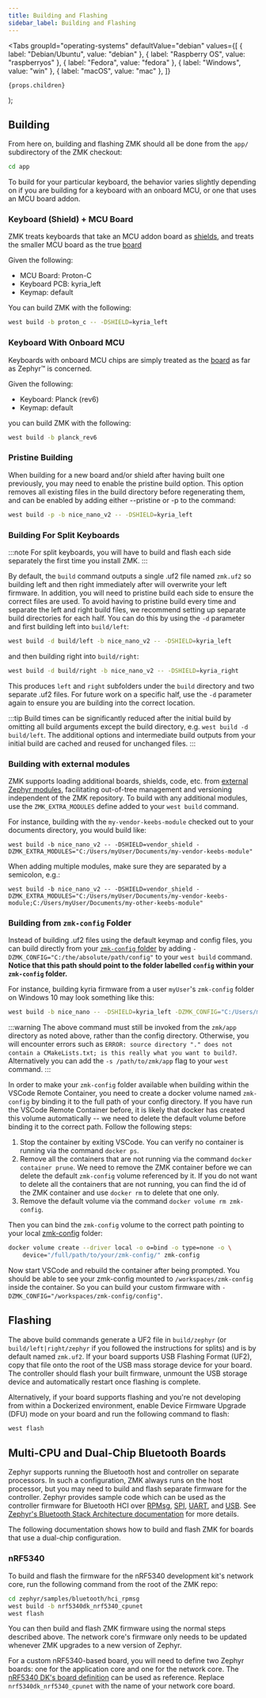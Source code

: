 ```yaml
---
title: Building and Flashing
sidebar_label: Building and Flashing
---
```



  <Tabs
    groupId="operating-systems"
    defaultValue="debian"
    values={[
      { label: "Debian/Ubuntu", value: "debian" },
      { label: "Raspberry OS", value: "raspberryos" },
      { label: "Fedora", value: "fedora" },
      { label: "Windows", value: "win" },
      { label: "macOS", value: "mac" },
    ]}
  >
    {props.children}
  </Tabs>
);

## Building

From here on, building and flashing ZMK should all be done from the `app/` subdirectory of the ZMK checkout:

```sh
cd app
```

To build for your particular keyboard, the behavior varies slightly depending on if you are building for a keyboard with
an onboard MCU, or one that uses an MCU board addon.

### Keyboard (Shield) + MCU Board

ZMK treats keyboards that take an MCU addon board as [shields](https://docs.zephyrproject.org/3.5.0/hardware/porting/shields.html), and treats the smaller MCU board as the true [board](https://docs.zephyrproject.org/3.5.0/hardware/porting/board_porting.html)

Given the following:

- MCU Board: Proton-C
- Keyboard PCB: kyria_left
- Keymap: default

You can build ZMK with the following:

```sh
west build -b proton_c -- -DSHIELD=kyria_left
```

### Keyboard With Onboard MCU

Keyboards with onboard MCU chips are simply treated as the [board](https://docs.zephyrproject.org/3.5.0/hardware/porting/board_porting.html) as far as Zephyr™ is concerned.

Given the following:

- Keyboard: Planck (rev6)
- Keymap: default

you can build ZMK with the following:

```sh
west build -b planck_rev6
```

### Pristine Building

When building for a new board and/or shield after having built one previously, you may need to enable the pristine build option. This option removes all existing files in the build directory before regenerating them, and can be enabled by adding either --pristine or -p to the command:

```sh
west build -p -b nice_nano_v2 -- -DSHIELD=kyria_left
```

### Building For Split Keyboards

:::note
For split keyboards, you will have to build and flash each side separately the first time you install ZMK.
:::

By default, the `build` command outputs a single .uf2 file named `zmk.uf2` so building left and then right immediately after will overwrite your left firmware. In addition, you will need to pristine build each side to ensure the correct files are used. To avoid having to pristine build every time and separate the left and right build files, we recommend setting up separate build directories for each half. You can do this by using the `-d` parameter and first building left into `build/left`:

```sh
west build -d build/left -b nice_nano_v2 -- -DSHIELD=kyria_left
```

and then building right into `build/right`:

```sh
west build -d build/right -b nice_nano_v2 -- -DSHIELD=kyria_right
```

This produces `left` and `right` subfolders under the `build` directory and two separate .uf2 files. For future work on a specific half, use the `-d` parameter again to ensure you are building into the correct location.

:::tip
Build times can be significantly reduced after the initial build by omitting all build arguments except the build directory, e.g. `west build -d build/left`. The additional options and intermediate build outputs from your initial build are cached and reused for unchanged files.
:::

### Building with external modules

ZMK supports loading additional boards, shields, code, etc. from [external Zephyr modules](https://docs.zephyrproject.org/3.5.0/develop/modules.html), facilitating out-of-tree management and versioning independent of the ZMK repository. To build with any additional modules, use the `ZMK_EXTRA_MODULES` define added to your `west build` command.

For instance, building with the `my-vendor-keebs-module` checked out to your documents directory, you would build like:

```
west build -b nice_nano_v2 -- -DSHIELD=vendor_shield -DZMK_EXTRA_MODULES="C:/Users/myUser/Documents/my-vendor-keebs-module"
```

When adding multiple modules, make sure they are separated by a semicolon, e.g.:

```
west build -b nice_nano_v2 -- -DSHIELD=vendor_shield -DZMK_EXTRA_MODULES="C:/Users/myUser/Documents/my-vendor-keebs-module;C:/Users/myUser/Documents/my-other-keebs-module"
```

### Building from `zmk-config` Folder

Instead of building .uf2 files using the default keymap and config files, you can build directly from your [`zmk-config` folder](../user-setup.mdx#github-repo) by adding
`-DZMK_CONFIG="C:/the/absolute/path/config"` to your `west build` command. **Notice that this path should point to the folder labelled `config` within your `zmk-config` folder.**

For instance, building kyria firmware from a user `myUser`'s `zmk-config` folder on Windows 10 may look something like this:

```sh
west build -b nice_nano -- -DSHIELD=kyria_left -DZMK_CONFIG="C:/Users/myUser/Documents/Github/zmk-config/config"
```

:::warning
The above command must still be invoked from the `zmk/app` directory as noted above, rather than the config directory. Otherwise, you will encounter errors such as `ERROR: source directory "." does not contain a CMakeLists.txt; is this really what you want to build?`. Alternatively you can add the `-s /path/to/zmk/app` flag to your `west` command.
:::

In order to make your `zmk-config` folder available when building within the VSCode Remote Container, you need to create a docker volume named `zmk-config`
by binding it to the full path of your config directory. If you have run the VSCode Remote Container before, it is likely that docker has created this
volume automatically -- we need to delete the default volume before binding it to the correct path. Follow the following steps:

1. Stop the container by exiting VSCode. You can verify no container is running via the command `docker ps`.
1. Remove all the containers that are not running via the command `docker container prune`. We need to remove the ZMK container before we can delete the default `zmk-config` volume referenced by it. If you do not want to delete all the containers that are not running, you can find the id of the ZMK container and use `docker rm` to delete that one only.
1. Remove the default volume via the command `docker volume rm zmk-config`.

Then you can bind the `zmk-config` volume to the correct path pointing to your local [zmk-config](customization.md) folder:

```sh
docker volume create --driver local -o o=bind -o type=none -o \
    device="/full/path/to/your/zmk-config/" zmk-config
```

Now start VSCode and rebuild the container after being prompted. You should be able to see your zmk-config mounted to `/workspaces/zmk-config` inside the container. So you can build your custom firmware with `-DZMK_CONFIG="/workspaces/zmk-config/config"`.

## Flashing

The above build commands generate a UF2 file in `build/zephyr` (or
`build/left|right/zephyr` if you followed the instructions for splits) and is by
default named `zmk.uf2`. If your board supports USB Flashing Format (UF2), copy
that file onto the root of the USB mass storage device for your board. The
controller should flash your built firmware, unmount the USB storage device and
automatically restart once flashing is complete.

Alternatively, if your board supports flashing and you're not developing from
within a Dockerized environment, enable Device Firmware Upgrade (DFU) mode on
your board and run the following command to flash:

```sh
west flash
```

## Multi-CPU and Dual-Chip Bluetooth Boards

Zephyr supports running the Bluetooth host and controller on separate processors. In such a configuration, ZMK always runs on the host processor, but you may need to build and flash separate firmware for the controller. Zephyr provides sample code which can be used as the controller firmware for Bluetooth HCI over [RPMsg](https://docs.zephyrproject.org/3.5.0/samples/bluetooth/hci_rpmsg/README.html), [SPI](https://docs.zephyrproject.org/3.5.0/samples/bluetooth/hci_spi/README.html), [UART](https://docs.zephyrproject.org/3.5.0/samples/bluetooth/hci_uart/README.html), and [USB](https://docs.zephyrproject.org/3.5.0/samples/bluetooth/hci_usb/README.html). See [Zephyr's Bluetooth Stack Architecture documentation](https://docs.zephyrproject.org/3.5.0/connectivity/bluetooth/bluetooth-arch.html) for more details.

The following documentation shows how to build and flash ZMK for boards that use a dual-chip configuration.

### nRF5340

To build and flash the firmware for the nRF5340 development kit's network core, run the following command from the root of the ZMK repo:

```sh
cd zephyr/samples/bluetooth/hci_rpmsg
west build -b nrf5340dk_nrf5340_cpunet
west flash
```

You can then build and flash ZMK firmware using the normal steps described above. The network core's firmware only needs to be updated whenever ZMK upgrades to a new version of Zephyr.

For a custom nRF5340-based board, you will need to define two Zephyr boards: one for the application core and one for the network core. The [nRF5340 DK's board definition](https://github.com/zephyrproject-rtos/zephyr/tree/main/boards/arm/nrf5340dk_nrf5340) can be used as reference. Replace `nrf5340dk_nrf5340_cpunet` with the name of your network core board.
